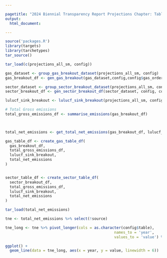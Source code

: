 ```yaml
---

pagetitle: "2024 Biennial Transparency Report Projections Chapter: Tables & Figures"
output:
  html_document:

---
```




```r
source('packages.R')
library(targets)
library(tarchetypes)
tar_source()

```

```r
tar_load(c(projections_all_sm, config))

```

```r

gas_dataset <- group_gas_breakout_dataset(projections_all_sm, config)
gas_breakout_df <- gen_gas_breakout(gas_dataset,config,config$gas_order)

```

```r
sector_dataset <- group_sector_breakout_dataset(projections_all_sm, config)
sector_breakout_df <- gen_sector_breakout_df(sector_dataset, config, config$sector_order)

```



```r
lulucf_sink_breakout <- lulucf_sink_breakout(projections_all_sm, config)

```



```r

# Total Gross emissions
total_gross_emissions_df <- summarise_emissions(gas_breakout_df)
  



```

```r

total_net_emissions <- get_total_net_emissions(gas_breakout_df, lulucf_sink_breakout)

```

```r


gas_table_df <- create_gas_table_df(
  gas_breakout_df,
  total_gross_emissions_df,
  lulucf_sink_breakout,
  total_net_emissions
)


sector_table_df <- create_sector_table_df(
  sector_breakout_df,
  total_gross_emissions_df,
  lulucf_sink_breakout,
  total_net_emissions
)


```

```r

tar_load(total_net_emissions)

tne <- total_net_emissions %>% select(!source)

tne_long <- tne %>% pivot_longer(cols = as.character(config$table),
                                                 names_to = 'year',
                                                 values_to = 'value') %>% select(proj_name,year,value)

ggplot() +
  geom_line(data = tne_long, aes(x = year, y = value, linewidth = 6))



```

